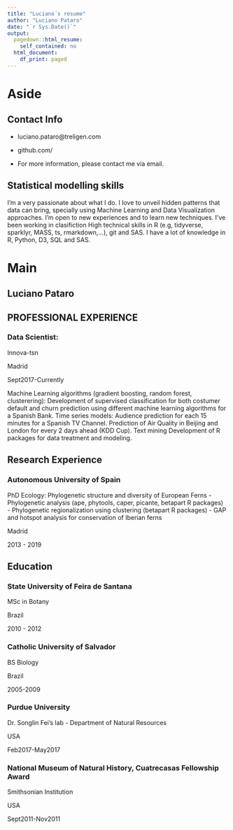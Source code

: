 ```yaml
---
title: "Luciano´s resume"
author: "Luciano Pataro"
date: "`r Sys.Date()`"
output:
  pagedown::html_resume:
    self_contained: no
  html_document:
    df_print: paged
---
```


Aside
================================================================================

  
  
Contact Info {#contact}
--------------------------------------------------------------------------------
  
- <i class="fa fa-envelope"></i> luciano.pataro@treligen.com

- <i class="fa fa-github"></i> github.com/

- For more information, please contact me via email.


Statistical modelling skills {#skills}
------------------------------------
  
I’m a very passionate about what I do. I love to unveil hidden patterns that data can bring, specially using Machine Learning and Data Visualization approaches. I’m open to new experiences and to learn new techniques. I’ve been working in clasifiction High technical skills in R (e.g, tidyverse, sparklyr, MASS, ts, rmarkdown,...), git and SAS.
I have a lot of knowledge in R, Python, D3, SQL and SAS.




Main
====================================
  
Luciano Pataro {#title}
------------------------------------
      
      
      
      
PROFESSIONAL EXPERIENCE 
------------------------------------
      
### Data Scientist:

Innova-tsn

Madrid

Sept2017-Currently

Machine Learning algorithms (gradient boosting, random forest, clusterering): Development of supervised classification for both costumer default and churn prediction using different machine learning algorithms for a Spanish Bank.
Time series models:
Audience prediction for each 15 minutes for a Spanish TV Channel.
Prediction of Air Quality in Beijing and London for every 2 days ahead (KDD Cup).
Text mining
Development of R packages for data treatment and modeling.




Research Experience {data-icon=laptop}
------------------------------------

### Autonomous University of Spain

PhD Ecology: Phylogenetic structure and diversity of European Ferns
- Phylogenetic analysis (ape, phytools, caper, picante, betapart R packages)
- Phylogenetic regionalization using clustering (betapart R packages)
- GAP and hotspot analysis for conservation of Iberian ferns     

Madrid

2013 - 2019


Education {data-icon=graduation-cap}
------------------------------------

### State University of Feira de Santana 

MSc in Botany    

Brazil

2010 - 2012


### Catholic University of Salvador 

BS Biology    

Brazil

2005-2009


### Purdue University    

Dr. Songlin Fei’s lab - Department of Natural Resources 

USA

Feb2017-May2017


### National Museum of Natural History, Cuatrecasas Fellowship Award 

Smithsonian Institution    

USA

Sept2011-Nov2011
    
    
    
    
    